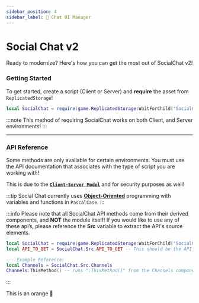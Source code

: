 ```yaml
---
sidebar_position: 4
sidebar_label: 🎫 Chat UI Manager
---
```



# Social Chat v2

Ready to modernize? Here's how you can get the most out of SocialChat v2!

### Getting Started

To get started, create a script (Client or Server) and **require** the asset from ``ReplicatedStorage``!
```lua
local SocialChat = require(game.ReplicatedStorage:WaitForChild("SocialChat"));
```

:::note
This method of requiring SocialChat works on both Client, and Server environments!
:::

---
### API Reference
Some methods are only available for certain environments. You must use the
API documentation that associates with the type of script you are working
with!

This is due to the [**`Client-Server Model`**](https://create.roblox.com/docs/projects/client-server) and
for security purposes as well!

:::tip
Social Chat currently uses [**Object-Oriented**](https://devforum.roblox.com/t/all-about-object-oriented-programming/8585)
programming with variables and functions in `PascalCase`.
:::


:::info
Please note that all SocialChat API methods come from their derived components, and **NOT** the module itself!
If you would like to use any of these api’s, please reference the **Src** variable to extract
the API's source elements.

```lua title="Example:"
local SocialChat = require(game.ReplicatedStorage:WaitForChild("SocialChat"));
local API_TO_GET = SocialChat.Src.API_TO_GET -- This should be the API component you are trying to use

--- Example Reference:
local Channels = SocialChat.Src.Channels
Channels:ThisMethod() -- runs ":ThisMethod()" from the Channels component!
```
:::

<Tabs>
  <TabItem value="apple" label="Server">
    
  </TabItem>
  <TabItem value="orange" label="Client">
    This is an orange 🍊
  </TabItem>
</Tabs>